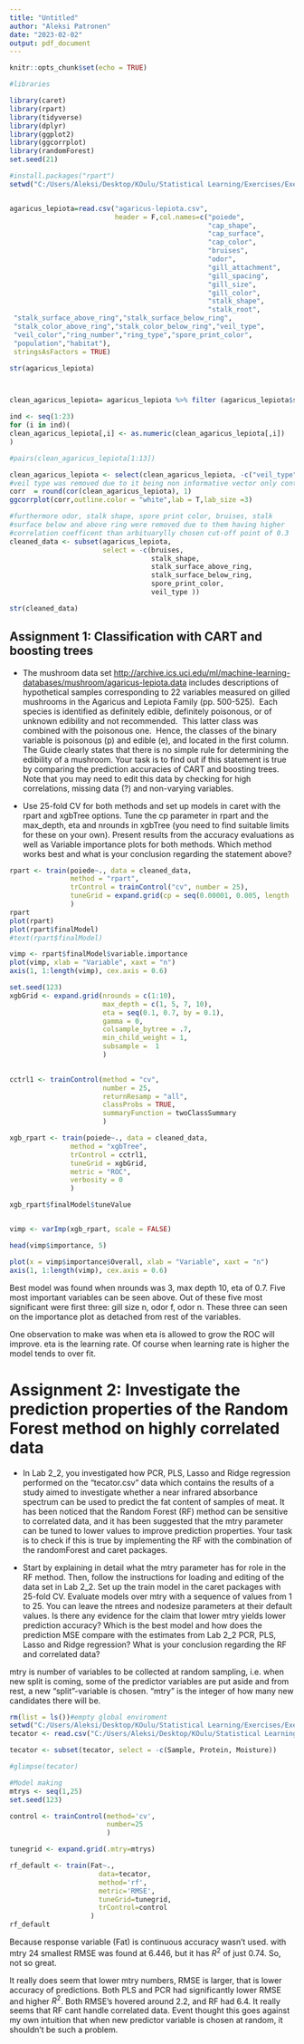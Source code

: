 ---
title: "Untitled"
author: "Aleksi Patronen"
date: "2023-02-02"
output: pdf_document
---

```{r setup, include=FALSE}
knitr::opts_chunk$set(echo = TRUE)
```

```{r packages, message=FALSE, warning=FALSE}
#libraries

library(caret)
library(rpart)
library(tidyverse)
library(dplyr)
library(ggplot2)
library(ggcorrplot)
library(randomForest)
set.seed(21)
```

```{r}
#install.packages("rpart")
setwd("C:/Users/Aleksi/Desktop/KOulu/Statistical Learning/Exercises/Exercise 4")


agaricus_lepiota=read.csv("agaricus-lepiota.csv",
                          header = F,col.names=c("poiede",
                                                 "cap_shape",
                                                 "cap_surface",
                                                 "cap_color",
                                                 "bruises",
                                                 "odor",
                                                 "gill_attachment",
                                                 "gill_spacing",
                                                 "gill_size",
                                                 "gill_color",
                                                 "stalk_shape",
                                                 "stalk_root",
 "stalk_surface_above_ring","stalk_surface_below_ring",
 "stalk_color_above_ring","stalk_color_below_ring","veil_type",
 "veil_color","ring_number","ring_type","spore_print_color",
 "population","habitat"),
 stringsAsFactors = TRUE)

str(agaricus_lepiota)



clean_agaricus_lepiota= agaricus_lepiota %>% filter (agaricus_lepiota$stalk_root!='?') %>% droplevels()

ind <- seq(1:23)
for (i in ind)(
clean_agaricus_lepiota[,i] <- as.numeric(clean_agaricus_lepiota[,i])
)

#pairs(clean_agaricus_lepiota[1:13])

clean_agaricus_lepiota <- select(clean_agaricus_lepiota, -c("veil_type"))
#veil type was removed due to it being non informative vector only containg value 1
corr  = round(cor(clean_agaricus_lepiota), 1)
ggcorrplot(corr,outline.color = "white",lab = T,lab_size =3)

#furthermore odor, stalk shape, spore print color, bruises, stalk 
#surface below and above ring were removed due to them having higher
#correlation coefficent than arbituarylly chosen cut-off point of 0.3
cleaned_data <- subset(agaricus_lepiota, 
                       select = -c(bruises,
                                   stalk_shape,
                                   stalk_surface_above_ring,
                                   stalk_surface_below_ring, 
                                   spore_print_color,
                                   veil_type ))

str(cleaned_data)

```

## Assignment 1: Classification with CART and boosting trees

-   The mushroom data set <http://archive.ics.uci.edu/ml/machine-learning-databases/mushroom/agaricus-lepiota.data> includes descriptions of hypothetical samples corresponding to 22 variables measured on gilled mushrooms in the Agaricus and Lepiota Family (pp. 500-525).  Each species is identified as definitely edible, definitely poisonous, or of unknown edibility and not recommended.  This latter class was combined with the poisonous one.  Hence, the classes of the binary variable is poisonous (p) and edible (e), and located in the first column. The Guide clearly states that there is no simple rule for determining the edibility of a mushroom. Your task is to find out if this statement is true by comparing the prediction accuracies of CART and boosting trees. Note that you may need to edit this data by checking for high correlations, missing data (?) and non-varying variables.

-   Use 25-fold CV for both methods and set up models in caret with the rpart and xgbTree options. Tune the cp parameter in rpart and the max_depth, eta and nrounds in xgbTree (you need to find suitable limits for these on your own). Present results from the accuracy evaluations as well as Variable importance plots for both methods. Which method works best and what is your conclusion regarding the statement above?

```{r}

rpart <- train(poiede~., data = cleaned_data,
               method = "rpart",
               trControl = trainControl("cv", number = 25),
               tuneGrid = expand.grid(cp = seq(0.00001, 0.005, length  = 25))
               )
rpart
plot(rpart)
plot(rpart$finalModel)
#text(rpart$finalModel)

vimp <- rpart$finalModel$variable.importance
plot(vimp, xlab = "Variable", xaxt = "n")
axis(1, 1:length(vimp), cex.axis = 0.6)


```

```{r, message=FALSE, warning=FALSE}

set.seed(123)
xgbGrid <- expand.grid(nrounds = c(1:10),
                       max_depth = c(1, 5, 7, 10),
                       eta = seq(0.1, 0.7, by = 0.1),
                       gamma = 0,
                       colsample_bytree = .7,
                       min_child_weight = 1,
                       subsample =  1
                       )
                       

cctrl1 <- trainControl(method = "cv",
                       number = 25,
                       returnResamp = "all",
                       classProbs = TRUE, 
                       summaryFunction = twoClassSummary
                       )

xgb_rpart <- train(poiede~., data = cleaned_data,
               method = "xgbTree",
               trControl = cctrl1,
               tuneGrid = xgbGrid,
               metric = "ROC",
               verbosity = 0
               )

xgb_rpart$finalModel$tuneValue


vimp <- varImp(xgb_rpart, scale = FALSE)

head(vimp$importance, 5)

plot(x = vimp$importance$Overall, xlab = "Variable", xaxt = "n")
axis(1, 1:length(vimp), cex.axis = 0.6)

```

Best model was found when nrounds was 3, max depth 10, eta of 0.7. Five most important variables can be seen above. Out of these five most significant were first three: gill size n, odor f, odor n. These three can seen on the importance plot as detached from rest of the variables.

One observation to make was when eta is allowed to grow the ROC will improve. eta is the learning rate. Of course when learning rate is higher the model tends to over fit.

# Assignment 2: Investigate the prediction properties of the Random Forest method on highly correlated data

-   In Lab 2_2, you investigated how PCR, PLS, Lasso and Ridge regression performed on the "tecator.csv" data which contains the results of a study aimed to investigate whether a near infrared absorbance spectrum can be used to predict the fat content of samples of meat. It has been noticed that the Random Forest (RF) method can be sensitive to correlated data, and it has been suggested that the mtry parameter can be tuned to lower values to improve prediction properties. Your task is to check if this is true by implementing the RF with the combination of the randomForest and caret packages.

-   Start by explaining in detail what the mtry parameter has for role in the RF method. Then, follow the instructions for loading and editing of the data set in Lab 2_2. Set up the train model in the caret packages with 25-fold CV. Evaluate models over mtry with a sequence of values from 1 to 25. You can leave the ntrees and nodesize parameters at their default values. Is there any evidence for the claim that lower mtry yields lower prediction accuracy? Which is the best model and how does the prediction MSE compare with the estimates from Lab 2_2 PCR, PLS, Lasso and Ridge regression? What is your conclusion regarding the RF and correlated data?

mtry is number of variables to be collected at random sampling, i.e. when new split is coming, some of the predictor variables are put aside and from rest, a new "split"-variable is chosen. "mtry" is the integer of how many new candidates there will be.

```{r}

rm(list = ls())#empty global enviroment
setwd("C:/Users/Aleksi/Desktop/KOulu/Statistical Learning/Exercises/Exercise 4")
tecator <- read.csv("C:/Users/Aleksi/Desktop/KOulu/Statistical Learning/Exercises/Exercise 2/tecator.csv")

tecator <- subset(tecator, select = -c(Sample, Protein, Moisture))

#glimpse(tecator)
```

```{r}
#Model making
mtrys <- seq(1,25)
set.seed(123)

control <- trainControl(method='cv', 
                        number=25
                        )

tunegrid <- expand.grid(.mtry=mtrys)

rf_default <- train(Fat~., 
                      data=tecator, 
                      method='rf', 
                      metric='RMSE', 
                      tuneGrid=tunegrid, 
                      trControl=control
                    )
rf_default
```

Because response variable (Fat) is continuous accuracy wasn't used. with mtry 24 smallest RMSE was found at 6.446, but it has $R^2$ of just 0.74. So, not so great.

It really does seem that lower mtry numbers, RMSE is larger, that is lower accuracy of predictions. Both PLS and PCR had significantly lower RMSE and higher $R^2$. Both RMSE's hovered around 2.2, and RF had 6.4. It really seems that RF cant handle correlated data. Event thought this goes against my own intuition that when new predictor variable is chosen at random, it shouldn't be such a problem.

